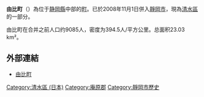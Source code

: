 {{日本町村 (廢除)|
自治體名=由比|
町村=町
|町村章 = [[File:Yui_Shizuoka_chapter.JPG|80px]]

|日文原名=由比町|
圖像=[[File:Mount_Fuji_and_Port_of_Yui.jpg|250px]]|
圖像說明=由比町和[[富士山|富士山]]|
平假名=ゆいちょう|
羅馬字拼音=Yui-chō|
都道府縣=靜岡縣|
支廳=|
郡=庵原郡|
廢除時間 = 2008年11月1日|
廢除理由 = 編入合併 |
廢除時處置 = ''' 由比町''' → [[靜岡市|靜岡市]][[清水區_(日本)|清水區]] |
現在自治體 = 靜岡市 |
編號=22383-2|
面積=23.03|
邊界未定=|
人口=9,330|
統計時間=2007年5月1日|
自治體=[[靜岡市|靜岡市]]（[[清水區_(日本)|清水區]]）、[[富士川町|富士川町]]、[[芝川町|芝川町]]|
樹=|
花=|
其他象徵物=|
其他象徵=|
郵遞區號=421-3104|
所在地=庵原郡由比町北田110番地1 |
電話號碼=54-376-0111|
外部連結=http://www.yuicho.jp/ |
經度= |
緯度= |
地圖 = [[File:Yui_in_Shizuoka_Prefecture_Ja.svg|250px]]|
參考資料= |
}}
'''由比町'''（{{jpn|j=由比町|hg=ゆいちょう|rm=Yui chō|f=y}}）為位于[[静岡縣|静岡縣]]中部的[[町|町]]。已於2008年11月1日併入[[靜岡市|靜岡市]]，現為[[清水區_(日本)|清水區]]的一部分。

由比町在合并之前人口约9085人，密度为394.5人/平方公里。总面积23.03 km²。

==外部連結==
*[https://web.archive.org/web/20070914124412/http://www.yuicho.jp/ 由比町]

{{靜岡縣}}{{Authority control}}

[[Category:清水區_(日本)|Category:清水區 (日本)]]
[[Category:庵原郡|Category:庵原郡]]
[[Category:靜岡市歷史|Category:靜岡市歷史]]